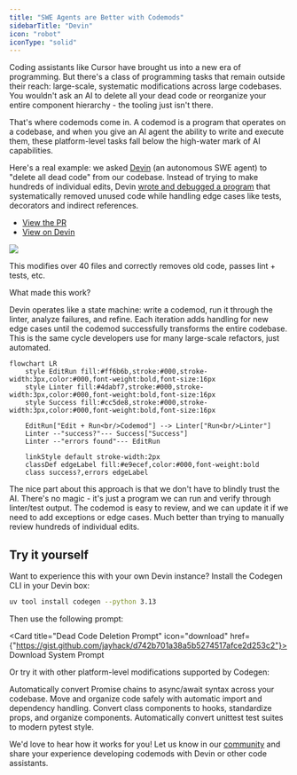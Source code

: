```yaml
---
title: "SWE Agents are Better with Codemods"
sidebarTitle: "Devin"
icon: "robot"
iconType: "solid"
---
```


Coding assistants like Cursor have brought us into a new era of programming. But there's a class of programming tasks that remain outside their reach: large-scale, systematic modifications across large codebases. You wouldn't ask an AI to delete all your dead code or reorganize your entire component hierarchy - the tooling just isn't there.

That's where codemods come in. A codemod is a program that operates on a codebase, and when you give an AI agent the ability to write and execute them, these platform-level tasks fall below the high-water mark of AI capabilities.

Here's a real example: we asked [Devin](https://docs.devin.ai/get-started/devin-intro) (an autonomous SWE agent) to "delete all dead code" from our codebase. Instead of trying to make hundreds of individual edits, Devin [wrote and debugged a program](https://github.com/codegen-sh/codegen/pull/660/files#diff-199b0c459adf1639f664fed248fa48bb640412aeacbe61cd89475d6598284b5f) that systematically removed unused code while handling edge cases like tests, decorators and indirect references.

- [View the PR](https://github.com/codegen-sh/codegen/pull/660)
- [View on Devin](https://app.devin.ai/sessions/a49eac87da644fa9ac1144fe130b847e)

<Frame caption="Devin edits a codemod in response to linter errors">
    <img src="/images/devin-edits-codemod.png" />
</Frame>

This modifies over 40 files and correctly removes old code, passes lint + tests, etc.

What made this work?

Devin operates like a state machine: write a codemod, run it through the linter, analyze failures, and refine. Each iteration adds handling for new edge cases until the codemod successfully transforms the entire codebase. This is the same cycle developers use for many large-scale refactors, just automated.

```mermaid
flowchart LR
    style EditRun fill:#ff6b6b,stroke:#000,stroke-width:3px,color:#000,font-weight:bold,font-size:16px
    style Linter fill:#4dabf7,stroke:#000,stroke-width:3px,color:#000,font-weight:bold,font-size:16px
    style Success fill:#cc5de8,stroke:#000,stroke-width:3px,color:#000,font-weight:bold,font-size:16px
    
    EditRun["Edit + Run<br/>Codemod"] --> Linter["Run<br/>Linter"]
    Linter --"success?"--- Success["Success"]
    Linter --"errors found"--- EditRun
    
    linkStyle default stroke-width:2px
    classDef edgeLabel fill:#e9ecef,color:#000,font-weight:bold
    class success?,errors edgeLabel
```

The nice part about this approach is that we don't have to blindly trust the AI. There's no magic - it's just a program we can run and verify through linter/test output. The codemod is easy to review, and we can update it if we need to add exceptions or edge cases. Much better than trying to manually review hundreds of individual edits.

## Try it yourself

Want to experience this with your own Devin instance? Install the Codegen CLI in your Devin box:

```bash
uv tool install codegen --python 3.13
```

Then use the following prompt:

<Card title="Dead Code Deletion Prompt" icon="download" href={"https://gist.github.com/jayhack/d742b701a38a5b5274517afce2d253c2"}>
  Download System Prompt
</Card>

Or try it with other platform-level modifications supported by Codegen:

<CardGroup cols={2}>
  <Card
    title="Convert Promises"
    icon="code-merge"
    href="/tutorials/promise-to-async-await"
  >
    Automatically convert Promise chains to async/await syntax across your codebase.
  </Card>
  <Card
    title="Organize Code"
    icon="folder-tree"
    href="/tutorials/organize-your-codebase"
  >
    Move and organize code safely with automatic import and dependency handling.
  </Card>
  <Card
    title="Modernize React"
    icon="react"
    iconType="brands"
    href="/tutorials/react-modernization"
  >
    Convert class components to hooks, standardize props, and organize components.
  </Card>
  <Card
    title="Migrate Tests"
    icon="vial"
    href="/tutorials/unittest-to-pytest"
  >
    Automatically convert unittest test suites to modern pytest style.
  </Card>
</CardGroup>

We'd love to hear how it works for you! Let us know in our [community](https://community.codegen.com) and share your experience developing codemods with Devin or other code assistants.